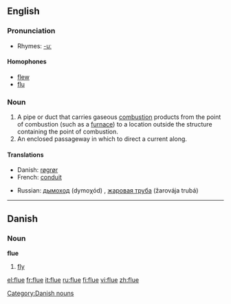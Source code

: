 ==English==

===Pronunciation===
*Rhymes: [[Rhymes:English:-uː|-uː]]
====Homophones====
*[[flew]]
*[[flu]]

===Noun===
{{en-noun}}

# A pipe or duct that carries gaseous [[combustion]] products from the point of combustion (such as a [[furnace]]) to a location outside the structure containing the point of combustion.
# An enclosed passageway in which to direct a current along.

====Translations====
{{top}}
*Danish: [[røgrør]] {{n}}
*French: [[conduit]] {{m}}
{{mid}}
*Russian: [[дымоход]] (dymoχód) {{m}}, [[жаровая труба]] (žarovája trubá) {{f}}
{{bottom}}

----

==Danish==

===Noun===
'''flue'''

# [[fly]]

[[Category:Danish nouns]]

[[el:flue]]
[[fr:flue]]
[[it:flue]]
[[ru:flue]]
[[fi:flue]]
[[vi:flue]]
[[zh:flue]]